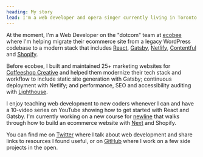 ```yaml
---
heading: My story
lead: I'm a web developer and opera singer currently living in Toronto. 👋
---
```


At the moment, I'm a Web Developer on the "dotcom" team at [ecobee](https://ecobee.com) where I'm helping migrate their ecommerce site from a legacy WordPress codebase to a modern stack that includes [React](https://reactjs.org/), [Gatsby](https://www.gatsbyjs.com/), [Netlify](https://www.netlify.com/), [Contentful](https://www.contentful.com/) and [Shopify](https://www.shopify.ca/).

Before ecobee, I built and maintained 25+ marketing websites for [Coffeeshop Creative](https://www.coffeeshopcreative.ca/) and helped them modernize their tech stack and workflow to include static site generation with Gatsby; continuous deployment with Netlify; and performance, SEO and accessibility auditing with [Lighthouse](https://web.dev/measure/).

I enjoy teaching web development to new coders whenever I can and have a 10-video series on YouTube showing how to get started with React and Gatsby. I'm currently working on a new course for [newline](https://www.newline.co/) that walks through how to build an ecommerce website with [Next](https://nextjs.org/) and Shopify.

You can find me on [Twitter](https://twitter.com/ooloth) where I talk about web development and share links to resources I found useful, or on [GitHub](https://github.com/ooloth) where I work on a few side projects in the open.
